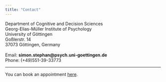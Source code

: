 ```yaml
---
title: "Contact" 
---
```


Department of Cognitive and Decision Sciences<br>
Georg-Elias-Müller Institute of Psychology<br>
University of Göttingen<br>
Goßlerstr. 14<br>
37073 Göttingen, Germany<br><br>
Email: __simon.stephan@psych.uni-goettingen.de__ <br>
Phone: (+49)551-39-33773<br>

*****

You can book an appointment [here](https://calendly.com/simon_stephan).
